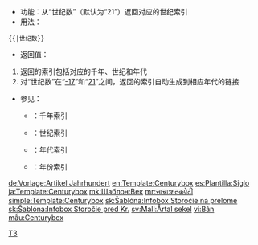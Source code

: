 <includeonly></includeonly><noinclude>{{Documentation subpage}}</noinclude>
<!-- 請在這條線之下編輯模板的說明 -->

*功能：从“世纪数”（默认为“<nowiki>21</nowiki>”）返回对应的世纪索引
*用法：
 <nowiki>{{</nowiki>{{BASEPAGENAME}}<nowiki>|世纪数}}</nowiki>
*返回值：
#返回的索引包括对应的千年、世纪和年代
#对“世纪数”在“[[前17世纪|-17]]”和“[[21世纪|21]]”之间，返回的索引自动生成到相应年代的链接
*参见：
**{{tl|MillenniumTOC}}：千年索引
**{{tl|CenturyTOC}}：世纪索引
**{{tl|DecadeTOC}}：年代索引
**{{tl|YearTOC}}：年份索引
<includeonly>
{{esoteric}}
<!-- 在以下加入頁面分類 -->
[[Category:日历模板|T3]]

<!-- 在以下加入跨語言連結 -->
[[de:Vorlage:Artikel Jahrhundert]]
[[en:Template:Centurybox]]
[[es:Plantilla:Siglo]]
[[ja:Template:Centurybox]]
[[mk:Шаблон:Век]]
[[mr:साचा:शतकपेटी]]
[[simple:Template:Centurybox]]
[[sk:Šablóna:Infobox Storočie na prelome]]
[[sk:Šablóna:Infobox Storočie pred Kr.]]
[[sv:Mall:Årtal sekel]]
[[vi:Bản mẫu:Centurybox]]
</includeonly>